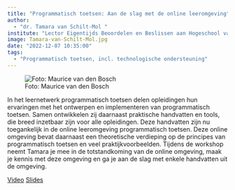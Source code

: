 ```yaml
---
title: "Programmatisch toetsen: Aan de slag met de online leeromgeving"
author:
  - "dr. Tamara van Schilt-Mol "
institute: "Lector Eigentijds Beoordelen en Beslissen aan Hogeschool van Arnhem en Nijmegen"
image: Tamara-van-Schilt-Mol.jpg
date: "2022-12-07 10:35:00"
tags: 
  - "Programmatisch toetsen, incl. technologische ondersteuning"
---
```


::: {.column-margin}
![Foto: Maurice van den Bosch](Tamara-van-Schilt-Mol.jpg)
:::

In het leernetwerk programmatisch toetsen delen opleidingen hun ervaringen met het ontwerpen en implementeren van programmatisch toetsen. Samen ontwikkelen zij daarnaast praktische handvatten en tools, die breed inzetbaar zijn voor alle opleidingen. Deze handvatten zijn nu toegankelijk in de online leeromgeving programmatisch toetsen. Deze online omgeving bevat daarnaast een theoretische verdieping op de principes van programmatisch toetsen en veel praktijkvoorbeelden.
Tijdens de workshop neemt Tamara je mee in de totstandkoming van de online omgeving, maak je kennis met deze omgeving en ga je aan de slag met enkele handvatten uit de omgeving.

[Video](https://tilburguniversity.cloud.panopto.eu/Panopto/Pages/Viewer.aspx?id=39831464-3f75-45ae-9244-af3800f06967){.btn .btn-primary}
[Slides](https://drive.google.com/file/d/1Z-9-YiYOSffFdqaVEr-RZHQbi8tlhOHK/view?usp=share_link){.btn .btn-primary}
